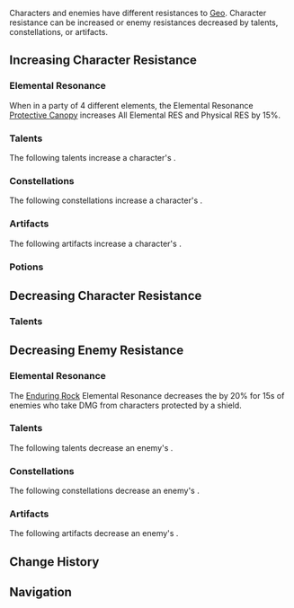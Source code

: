 {{DISPLAYTITLE:Geo Resistance}}
{{ResistanceTabs}}
{{See also|Geo|Geo Damage Bonus}}
{{Terminology Infobox
|title        = Geo Resistance
|type         = Attributes
}}
Characters and enemies have different resistances to [[Geo]]. Character resistance can be increased or enemy resistances decreased by talents, constellations, or artifacts.

==Increasing Character Resistance==
===Elemental Resonance===
{{Main|Elemental Resonance}}
When in a party of 4 different elements, the Elemental Resonance [[Protective Canopy]] increases All Elemental RES and Physical RES by 15%.

===Talents===
The following talents increase a character's {{Color|Geo|Geo RES}}.
{{Talents by Category Table|Geo RES Increase Talents}}

===Constellations===
The following constellations increase a character's {{Color|Geo|Geo RES}}.
{{Constellations by Category Table|Geo RES Increase Constellations}}

===Artifacts===
The following artifacts increase a character's {{Color|Geo|Geo RES}}.
{{Artifacts by Category Table|Geo RES Increase Artifacts}}

===Potions===
{{Food by Category Table|Geo RES Dishes}}

==Decreasing Character Resistance==
===Talents===
{{Talents by Category Table|Geo RES Decrease Talents}}

==Decreasing Enemy Resistance==
===Elemental Resonance===
The {{Element|Geo|24}} [[Enduring Rock]] Elemental Resonance decreases the {{Color|Geo RES}} by 20% for 15s of enemies who take DMG from characters protected by a shield.

===Talents===
The following talents decrease an enemy's {{Color|Geo|Geo RES}}.
{{Talents by Category Table|Geo RES Reduction Talents}}

===Constellations===
The following constellations decrease an enemy's {{Color|Geo|Geo RES}}.
{{Constellations by Category Table|Geo RES Reduction Constellations}}

===Artifacts===
The following artifacts decrease an enemy's {{Color|Geo|Geo RES}}.
{{Artifacts by Category Table|Geo RES Reduction Artifacts}}

==Change History==
{{Change History|1.0}}

==Navigation==
{{Attribute Navbox}}